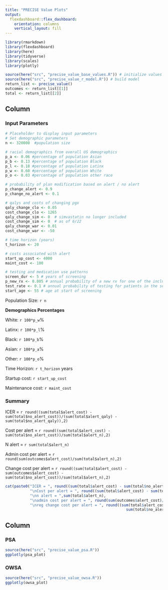 ```yaml
---
title: "PRECISE Value Plots"
output: 
  flexdashboard::flex_dashboard:
    orientation: columns
    vertical_layout: fill
---
```


```r
library(rmarkdown)
library(flexdashboard)
library(here)
library(tidyverse)
library(scales)
library(plotly)
```

```r
source(here("src", "precise_value_base_values.R")) # initialize values
source(here("src", "precise_value_r_model.R")) # build model
return_list <- precise_value()
outcomes <- return_list[[1]]
total <- return_list[[2]]
```

Column {data-width=350}
-----------------------------------------------------------------------

### Input Parameters

```r
# Placeholder to display input parameters
# Set demographic parameters
n <- 320000  #population size

# racial demographics from overall US demographics
p_a <- 0.06 #percentage of population Asian
p_b <- 0.13 #percentage of population Black
p_l <- 0.18 #percentage of population Latinx
p_w <- 0.60 #percentage of population White
p_o <- 0.03 #percentage of population other race

# probability of plan modification based on alert / no alert
p_change_alert <- 0.9
p_change_no_alert <- 0.1

# qalys and costs of changing pgx
qaly_change_clo <- 0.05
cost_change_clo <- 1265
qaly_change_sim <- 0  # simvastatin no longer included
cost_change_sim <- 0  # as of 6/22
qaly_change_war <- 0.01
cost_change_war <- -50

# time horizon (years)
t_horizon <- 20

# costs associated with alert
start_up_cost <- 4000
maint_cost <- 100

# testing and medication use patterns
screen_dur <- 5 # years of screening
p_new_rx <- 0.005 # annual probability of a new rx for one of the included drugs
test_rate <- 0.1 # annual probability of testing for patients in the selected age range
start_age <- 55 # age at start of screening
```

Population Size: `r n`

**Demographics Percentages**

White: `r 100*p_w`%

Latinx: `r 100*p_l`%

Black: `r 100*p_b`%

Asian: `r 100*p_a`%

Other: `r 100*p_o`%

Time Horizon: `r t_horizon` years

Startup cost: `r start_up_cost`

Maintenance cost: `r maint_cost`

### Summary

ICER = `r round((sum(total$alert_cost) - sum(total$no_alert_cost))/(sum(total$alert_qaly) - sum(total$no_alert_qaly)),2)`

Cost per alert = `r round((sum(total$alert_cost) - sum(total$no_alert_cost))/sum(total$alert_n),2)`

N alert = `r sum(total$alert_n)`

Admin cost per alert = `r round(sum(outcomes$alert_cost)/sum(total$alert_n),2)`

Change cost per alert = `r round((sum(total$alert_cost) - sum(outcomes$alert_cost) - sum(total$no_alert_cost))/sum(total$alert_n),2)`

```r
cat(paste0("ICER = ", round((sum(total$alert_cost) - sum(total$no_alert_cost))/(sum(total$alert_qaly) - sum(total$no_alert_qaly)),2),
           "\nCost per alert = ", round((sum(total$alert_cost) - sum(total$no_alert_cost))/sum(total$alert_n),2),
           "\nn alert = ",sum(total$alert_n),
           "\nadmin cost per alert = ", round(sum(outcomes$alert_cost)/sum(total$alert_n),2),
           "\nreg change cost per alert = ", round((sum(total$alert_cost) - sum(outcomes$alert_cost) - 
                                                      sum(total$no_alert_cost))/sum(total$alert_n),2)))
```

Column {data-width=650}
-----------------------------------------------------------------------

### PSA

```r
source(here("src", "precise_value_psa.R"))
ggplotly(psa_plot)
```

### OWSA

```r
source(here("src", "precise_value_owsa.R"))
ggplotly(owsa_plot)
```

